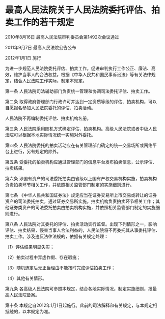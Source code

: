 # 最高人民法院关于人民法院委托评估、拍卖工作的若干规定

2010年8月16日 最高人民法院审判委员会第1492次会议通过

2011年9月7日 最高人民法院公告公布

2012年1月1日 施行

  

为进一步规范人民法院委托评估、拍卖工作，促进审判执行工作公正、廉洁、高效，维护当事人的合法权益，根据《中华人民共和国民事诉讼法》等有关法律规定，结合人民法院工作实际，制定本规定。

第一条 人民法院司法辅助部门负责统一管理和协调司法委托评估、拍卖工作。

第二条 取得政府管理部门行政许可并达到一定资质等级的评估、拍卖机构，可以自愿报名参加人民法院委托的评估、拍卖活动。

人民法院不再编制委托评估、拍卖机构名册。

第三条 人民法院采用随机方式确定评估、拍卖机构。高级人民法院或者中级人民法院可以根据本地实际情况统一实施对外委托。

第四条 人民法院委托的拍卖活动应在有关管理部门确定的统一交易场所或网络平台上进行，另有规定的除外。

第五条 受委托的拍卖机构应通过管理部门的信息平台发布拍卖信息，公示评估、拍卖结果。

第六条 涉国有资产的司法委托拍卖由省级以上国有产权交易机构实施，拍卖机构负责拍卖环节相关工作，并依照相关监管部门制定的实施细则进行。

第七条 《中华人民共和国证券法》规定应当在证券交易所上市交易或转让的证券资产的司法委托拍卖，通过证券交易所实施，拍卖机构负责拍卖环节相关工作；其他证券类资产的司法委托拍卖由拍卖机构实施，并依照相关监管部门制定的实施细则进行。

第八条 人民法院对其委托的评估、拍卖活动实行监督。出现下列情形之一，影响评估、拍卖结果，侵害当事人合法利益的，人民法院将不再委托其从事委托评估、拍卖工作。涉及违反法律法规的，依据有关规定处理：

（1）评估结果明显失实；

（2）拍卖过程中弄虚作假、存在瑕疵；

（3）随机选定后无正当理由不能按时完成评估拍卖工作；

（4）其他有关情形。

第九条 各高级人民法院可参照本规定，结合各地实际情况，制定实施细则，报最高人民法院备案。

第十条 本规定自2012年1月1日起施行。此前的司法解释和有关规定，与本规定相抵触的，以本规定为准。